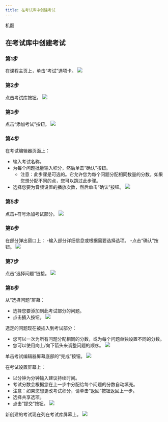 ```yaml
--- 
title: 在考试库中创建考试
--- 
```



机翻
## 在考试库中创建考试

### 第1步
在课程主页上，单击“考试”选项卡。
![](/img/ulearning/teacher/exam01.png)

### 第2步
点击考试库按钮。
![](/img/ulearning/teacher/exam02.png)

### 第3步
点击“添加考试”按钮。
![](/img/ulearning/teacher/exam03.png)

### 第4步
在考试编辑器页面上：
- 输入考试名称。
- 为每个问题批量输入积分，然后单击“确认”按钮。
     - 注意：此步骤是可选的。它允许您为每个问题分配相同数量的分数。如果您想分配不同的点，您可以跳过此步骤。
- 选择您要为音频设置的播放次数，然后单击“确认”按钮。
![](/img/ulearning/teacher/exam04.png)

### 第5步
点击+符号添加考试部分。
![](/img/ulearning/teacher/exam05.png)

### 第6步
在部分弹出窗口上：
-输入部分详细信息或根据需要选择选项。
-点击“确认”按钮。
![](/img/ulearning/teacher/exam06.png)

### 第7步
点击“选择问题”链接。
![](/img/ulearning/teacher/exam07.png)

### 第8步
从“选择问题”屏幕：
- 选择您要添加到此考试部分的问题。
- 点击插入按钮。
![](/img/ulearning/teacher/exam08.png)

选定的问题现在被插入到考试部分：
- 您可以一次为所有问题分配相同的分数，或为每个问题单独设置不同的分数。
- 您可以使用向上/向下箭头来调整问题的顺序。
![](/img/ulearning/teacher/exam09.png)

单击考试编辑器屏幕底部的“完成”按钮。
![](/img/ulearning/teacher/exam10.png)

在考试设置屏幕上：
- 以分钟为分钟输入建议持续时间。
- 考试分数会根据您在上一步中分配给每个问题的分数自动填充。
- 注意：如果您想更改考试积分，请单击“返回”按钮返回上一步。
- 选择共享选项。
- 点击“提交”按钮。
![](/img/ulearning/teacher/exam011.png)

新创建的考试现在列在考试库屏幕上。
![](/img/ulearning/teacher/exam12.png)
